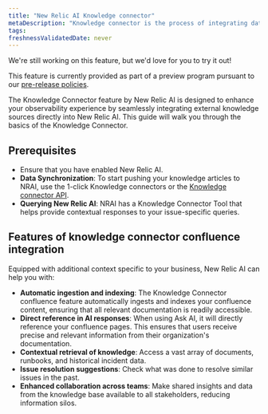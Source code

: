 ```yaml
---
title: "New Relic AI Knowledge connector"
metaDescription: "Knowledge connector is the process of integrating data from various sources to create a unified view of information. This unified view can be used to improve decision-making, automate processes, and enhance customer experiences."
tags:
freshnessValidatedDate: never
---
```


<Callout title="preview">
  We're still working on this feature, but we'd love for you to try it out!

  This feature is currently provided as part of a preview program pursuant to our [pre-release policies](/docs/licenses/license-information/referenced-policies/new-relic-pre-release-policy).
</Callout>


The Knowledge Connector feature by New Relic AI is designed to enhance your observability experience by seamlessly integrating external knowledge sources directly into New Relic AI. This guide will walk you through the basics of the Knowledge Connector.

## Prerequisites

- Ensure that you have enabled New Relic AI.
- **Data Synchronization**: To start pushing your knowledge articles to NRAI, use the 1-click Knowledge connectors or the [Knowledge connector API](/docs/apis/nerdgraph/examples/nerdgraph-rag).
- **Querying New Relic AI**: NRAI has a Knowledge Connector Tool that helps provide contextual responses to your issue-specific queries.

## Features of knowledge connector confluence integration

Equipped with additional context specific to your business, New Relic AI can help you with:

* **Automatic ingestion and indexing**: The Knowledge Connector confluence feature automatically ingests and indexes your confluence content, ensuring that all relevant documentation is readily accessible.
* **Direct reference in AI responses**: When using Ask AI, it will directly reference your confluence pages. This ensures that users receive precise and relevant information from their organization's documentation.
* **Contextual retrieval of knowledge**: Access a vast array of documents, runbooks, and historical incident data.
* **Issue resolution suggestions**: Check what was done to resolve similar issues in the past.
* **Enhanced collaboration across teams**: Make shared insights and data from the knowledge base available to all stakeholders, reducing information silos.